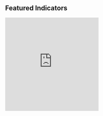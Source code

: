   <Section py="8|12" {...props}>
    <Container>
      <Div textAlign="center|left" flex="1">
        <H2 fontSize="4l|5l" m="0" textDecoration="underline">
          Featured Indicators
        </H2>
      </Div>
      <Grid col="1|2|3" mt="8|10|12" gap="4|6|8">
        <Box>
          <iframe
            id="Assault"
            scrolling="no"
            frameborder="0"
            style="border: none;"
            width="300px"
            height="300px"
            src="https://datawrapper.dwcdn.net/2yLGq/6/"
          />
          <Button
            as="a"
            href="time-resource-prioritization#ppi-2.1"
            variant="link"
          >
            Learn more <Icon name="arrow-right" ml="4" />
          </Button>
        </Box>
        <Box
          id="Assault"
          title="Gun Crimes"
          sx={{
            height: "300px",
            width: "300px",
            scrolling: "no",
          }}
        >
          <iframe
            id="Assault"
            title="Gun Crimes"
            src="https://datawrapper.dwcdn.net/DKFyQ/4/"
            scrolling="no"
            frameborder="0"
            style="border: none;"
            width="300px"
            height="300px"
            style="overflow:hidden"
          />
          <Button as="a" href="addressing-serious-crime#ppi-4.6" variant="link">
            Learn more <Icon name="arrow-right" ml="4" />
          </Button>
        </Box>
        <Box>
          <iframe
            id="Race and Incarceration"
            sx={{
              height: "300px",
              width: "300px",
              scrolling: "no",
            }}
            src="https://datawrapper.dwcdn.net/7jAdR/"
            scrolling="no"
            frameborder="0"
            style="border: none;"
            width="300px"
            height="300px"
          />
          <Button
            as="a"
            href="racial-ethnic-differences#incarceration-diff"
            variant="link"
          >
            Learn more <Icon name="arrow-right" ml="4" />
          </Button>
        </Box>
      </Grid>
    </Container>
  </Section>
);

  <Flexbox
    flexDirection="column"
    textAlign="center"
    borderWidth="1px"
    rounded="lg"
    p="4|6|8"
    position="relative"
    hoverBorderColor="primary"
    {...props}
  >
    <Link
      href={url}
      position="absolute"
      w="full"
      h="full"
      top="0"
      target="_blank"
      rel="noopener"
    >
      <VisuallyHidden>{heading}</VisuallyHidden>
    </Link>
    <Flexbox
      bg="primary"
      color="white"
      rounded="full"
      size="16"
      alignItems="center"
      justifyContent="center"
    >
      <Icon name={icon} size="6" />
    </Flexbox>
    <H3 fontSize="2xl" mt="4|6" mb="0">
      {heading}
    </H3>
    <P mb="0" mt="2">
      {description}
    </P>
  </Flexbox>
);
